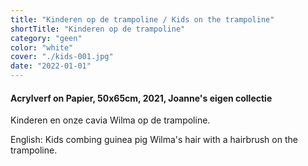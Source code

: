 ```yaml
---
title: "Kinderen op de trampoline / Kids on the trampoline"
shortTitle: "Kinderen op de trampoline"
category: "geen"
color: "white"
cover: "./kids-001.jpg"
date: "2022-01-01"
---
```

    
#### Acrylverf on Papier, 50x65cm, 2021, Joanne's eigen collectie
Kinderen en onze cavia Wilma op de trampoline.


English: Kids combing guinea pig Wilma's hair with a hairbrush on the trampoline.